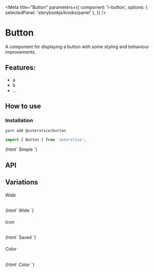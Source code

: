 

<Meta
  title="Button"
  parameters={{
    component: 'i-button',
    options: { selectedPanel: 'storybookjs/knobs/panel' },
  }}
/>

# Button

A component for displaying a button with some styling and behaviour improvements.

## Features:

- a
- b
- ...

## How to use

### Installation

```bash
yarn add @interstice/button
```

```js
import { Button } from 'interstice';
```

<Preview withToolbar>
  <Story name="Simple">
    {html`
      <i-button id="simple">
        Simple
      </i-button>
    `}
  </Story>
</Preview>

## API

<Props of="i-button" />

## Variations

###### Wide

<Story name="Wide">
  {html`
    <i-button id="wide" wide>
      Wide
    </i-button>
  `}
</Story>

###### Icon

<Story name="Icon">
  {html`
    <i-button id="icon" icon="check">
      Saved
    </i-button>
  `}
</Story>

###### Color

<Story name="Color">
  {html`
    <i-button id="color" color="primary">
      Color
    </i-button>
  `}
</Story>
